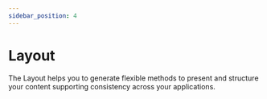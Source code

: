 ```yaml
---
sidebar_position: 4
---
```



# Layout

The Layout helps you to generate flexible methods to present and structure your content supporting consistency across your applications.

<div ks-theme="docs">
  <Columns columns={2} gutter="md" switchAt={672}>
    <TeaserBox
      link={{
        size: 'small',
        href: '/docs/foundations/token/branding-token',
        label: 'Go to Sections',
        variant: 'clear',
        iconAnimation: true,
        iconAfter: {
          icon: 'chevron-right',
        },
      }}
      text="The native way to create layouts in kickstartDS. Sections ensure a consistent display of content while offering a varietey of customisation options."
      topic="Sections"
    />
    <TeaserBox
      link={{
        size: 'small',
        href: '/docs/foundations/token/design-token',
        label: 'Explore Bedrock',
        variant: 'clear',
        iconAnimation: true,
        iconAfter: {
          icon: 'chevron-right',
        },
      }}
      text="A collection of utility components that are designed to be used as building blocks for your web application's layout."
      topic="Bedrock"
    />
  </Columns>
</div>
